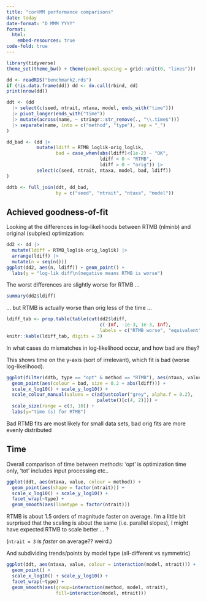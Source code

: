 ```yaml
---
title: "corHMM performance comparisons"
date: today
date-format: "D MMM YYYY"
format:
  html:
    embed-resources: true
code-fold: true    
---
```



```r
library(tidyverse)
theme_set(theme_bw() + theme(panel.spacing = grid::unit(0, "lines")))
```

```r
dd <- readRDS("benchmark2.rds")
if (!is.data.frame(dd)) dd <- do.call(rbind, dd)
print(nrow(dd))
```

```r
ddt <- (dd
  |> select(c(seed, ntrait, ntaxa, model, ends_with("time")))
  |> pivot_longer(ends_with("time"))
  |> mutate(across(name, ~ stringr::str_remove(., "\\.time$")))
  |> separate(name, into = c("method", "type"), sep = "_")
)

dd_bad <- (dd |>
           mutate(ldiff = RTMB_loglik-orig_loglik,
                  bad = case_when(abs(ldiff)<(1e-2) ~ "OK",
                                  ldiff < 0 ~ "RTMB",
                                  ldiff > 0 ~ "orig")) |>
           select(c(seed, ntrait, ntaxa, model, bad, ldiff))
)

ddtb <- full_join(ddt, dd_bad,
                  by = c("seed", "ntrait", "ntaxa", "model"))
```

## Achieved goodness-of-fit

Looking at the differences in log-likelihoods between RTMB (nlminb) and original (subplex) optimization:

```r
dd2 <- dd |>
  mutate(ldiff = RTMB_loglik-orig_loglik) |>
  arrange(ldiff) |>
  mutate(n = seq(n()))
ggplot(dd2, aes(n, ldiff)) + geom_point() +
  labs(y = "log-lik diff\n(negative means RTMB is worse")
```

The worst differences are slightly worse for RTMB ...

```r
summary(dd2$ldiff)
```

... but RTMB is actually worse than orig less of the time ...

```r
ldiff_tab <- prop.table(table(cut(dd2$ldiff,
                                  c(-Inf, -1e-3, 1e-3, Inf),
                                  labels = c("RTMB worse", "equivalent", "orig worse"))))
knitr::kable(ldiff_tab, digits = 3)
```

In what cases do mismatches in log-likelihood occur, and how bad are they?

This shows time on the y-axis (sort of irrelevant), which fit is bad (worse log-likelihood). 

```r
ggplot(filter(ddtb, type == "opt" & method == "RTMB"), aes(ntaxa, value)) +
  geom_point(aes(colour = bad, size = 0.2 + abs(ldiff))) +
  scale_x_log10() + scale_y_log10() +
  scale_colour_manual(values = c(adjustcolor("grey", alpha.f = 0.2),
                                 palette()[c(4, 2)])) +
  scale_size(range = c(3, 10)) +
  labs(y="time (s) for RTMB")
```

Bad RTMB fits are most likely for small data sets, bad orig fits are more evenly distributed

## Time

Overall comparison of time between methods: 'opt' is optimization time only, 'tot' includes input processing etc..

```r
ggplot(ddt, aes(ntaxa, value, colour = method)) +
  geom_point(aes(shape = factor(ntrait))) +
  scale_x_log10() + scale_y_log10() +
  facet_wrap(~type) +
  geom_smooth(aes(linetype = factor(ntrait)))
```

RTMB is about 1.5 orders of magnitude faster on average. I'm a little bit surprised that the scaling is about the same (i.e. parallel slopes), I might have expected RTMB to scale better ... ?

(`ntrait = 3` is *faster* on average?? weird.)


And subdividing trends/points by model type (all-different vs symmetric)

```r
ggplot(ddt, aes(ntaxa, value, colour = interaction(model, ntrait))) +
  geom_point() +
  scale_x_log10() + scale_y_log10() +
  facet_wrap(~type) +
  geom_smooth(aes(group=interaction(method, model, ntrait),
                  fill=interaction(model, ntrait)))
```


